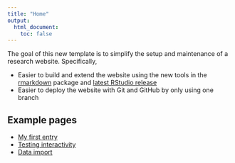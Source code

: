 ```yaml
---
title: "Home"
output:
  html_document:
    toc: false
---
```


The goal of this new template is to simplify the setup and maintenance of a research website.
Specifically,

*  Easier to build and extend the website using the new tools in the [rmarkdown][] package and [latest RStudio release][rstudio]
*  Easier to deploy the website with Git and GitHub by only using one branch

[rmarkdown]: http://rmarkdown.rstudio.com/rmarkdown_websites.htm
[rstudio]: https://www.rstudio.com/products/rstudio/download/preview/

## Example pages

* [My first entry](entry01.html)
* [Testing interactivity](interactive.html)
* [Data import](data-import.html)
